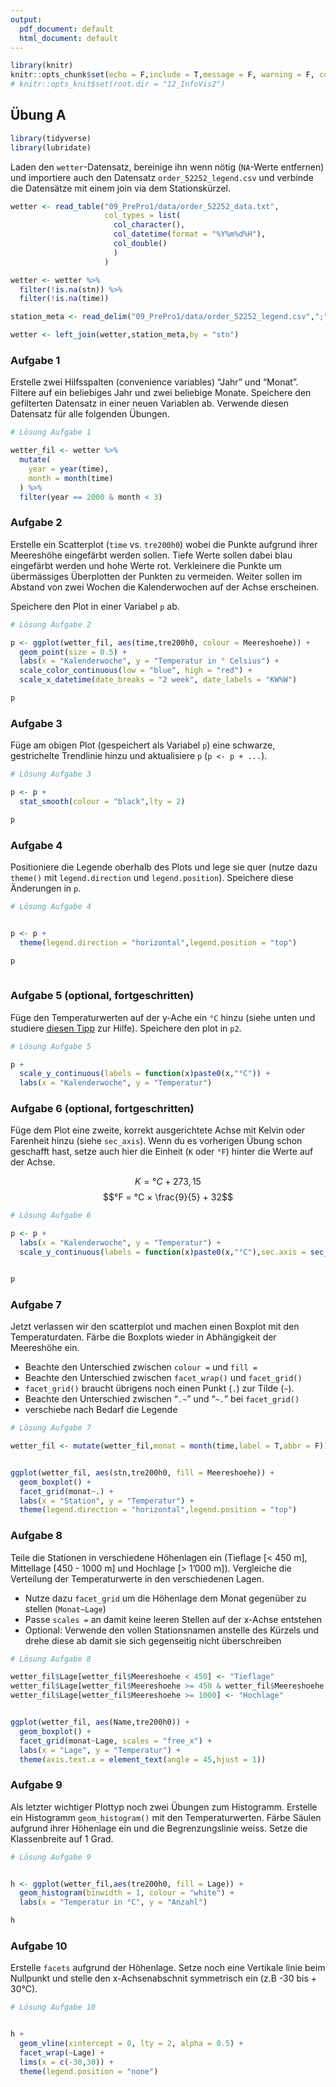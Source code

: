 ```yaml
---
output:
  pdf_document: default
  html_document: default
---
```


```r
library(knitr)
knitr::opts_chunk$set(echo = F,include = T,message = F, warning = F, collapse=TRUE)
# knitr::opts_knit$set(root.dir = "12_InfoVis2") 

```



## Übung A

```r
library(tidyverse)
library(lubridate)
```


Laden den `wetter`-Datensatz, bereinige ihn wenn nötig (`NA`-Werte entfernen) und importiere auch den Datensatz `order_52252_legend.csv` und verbinde die Datensätze mit einem join via dem Stationskürzel.



```r

wetter <- read_table("09_PrePro1/data/order_52252_data.txt",
                     col_types = list(
                       col_character(),    
                       col_datetime(format = "%Y%m%d%H"),
                       col_double()
                       )
                     )

wetter <- wetter %>%
  filter(!is.na(stn)) %>%
  filter(!is.na(time))

station_meta <- read_delim("09_PrePro1/data/order_52252_legend.csv",";")

wetter <- left_join(wetter,station_meta,by = "stn")

```




### Aufgabe 1

Erstelle zwei Hilfsspalten (convenience variables) "Jahr" und "Monat". Filtere auf ein beliebiges Jahr und zwei beliebige Monate. Speichere den gefilterten Datensatz in einer neuen Variablen ab. Verwende diesen Datensatz für alle folgenden Übungen.

```r

# Lösung Aufgabe 1

wetter_fil <- wetter %>%
  mutate(
    year = year(time),
    month = month(time)
  ) %>%
  filter(year == 2000 & month < 3)
```


### Aufgabe 2

Erstelle ein Scatterplot (`time` vs. `tre200h0`) wobei die Punkte aufgrund ihrer Meereshöhe eingefärbt werden sollen. Tiefe Werte sollen dabei blau eingefärbt werden und hohe Werte rot. Verkleinere die Punkte um übermässiges Überplotten der Punkten zu vermeiden. Weiter sollen im Abstand von zwei Wochen die Kalenderwochen auf der Achse erscheinen. 

Speichere den Plot in einer Variabel `p` ab.

```r

# Lösung Aufgabe 2

p <- ggplot(wetter_fil, aes(time,tre200h0, colour = Meereshoehe)) +
  geom_point(size = 0.5) +
  labs(x = "Kalenderwoche", y = "Temperatur in ° Celsius") +
  scale_color_continuous(low = "blue", high = "red") +
  scale_x_datetime(date_breaks = "2 week", date_labels = "KW%W") 

p 

```



### Aufgabe 3

Füge am obigen Plot (gespeichert als Variabel `p`) eine schwarze, gestrichelte Trendlinie hinzu und aktualisiere `p` (`p <- p + ...`).

```r

# Lösung Aufgabe 3

p <- p +
  stat_smooth(colour = "black",lty = 2)

p
```


### Aufgabe 4

Positioniere die Legende oberhalb des Plots und lege sie quer (nutze dazu `theme()` mit `legend.direction` und `legend.position`). Speichere diese Änderungen in `p`.

```r

# Lösung Aufgabe 4


p <- p + 
  theme(legend.direction = "horizontal",legend.position = "top")

p
    
```



### Aufgabe 5 (optional, fortgeschritten)

Füge den Temperaturwerten auf der y-Ache ein `°C` hinzu (siehe unten und studiere [diesen Tipp](https://stackoverflow.com/a/35967126/4139249) zur Hilfe). Speichere den plot in `p2`.

```r

# Lösung Aufgabe 5

p +
  scale_y_continuous(labels = function(x)paste0(x,"°C")) +
  labs(x = "Kalenderwoche", y = "Temperatur")


```


### Aufgabe 6 (optional, fortgeschritten)

Füge dem Plot eine zweite, korrekt ausgerichtete Achse mit Kelvin oder Farenheit hinzu (siehe `sec_axis`). Wenn du es vorherigen Übung schon geschafft hast, setze auch hier die Einheit (`K` oder `°F`) hinter die Werte auf der Achse. 

$$ K = °C + 273,15$$
$$°F = °C × \frac{9}{5} + 32$$

```r
# Lösung Aufgabe 6

p <- p +
  labs(x = "Kalenderwoche", y = "Temperatur") +
  scale_y_continuous(labels = function(x)paste0(x,"°C"),sec.axis = sec_axis(~.*(9/5)+32,name = "Temperatur",labels = function(x)paste0(x,"° F")))


p
```




### Aufgabe 7

Jetzt verlassen wir den scatterplot und machen einen Boxplot mit den Temperaturdaten. Färbe die Boxplots wieder in Abhängigkeit der Meereshöhe ein. 

- Beachte den Unterschied zwischen `colour =` und `fill =`
- Beachte den Unterschied zwischen `facet_wrap()` und `facet_grid()`
- `facet_grid()` braucht übrigens noch einen Punkt (`.`) zur Tilde (`~`). 
- Beachte den Unterschied zwischen "`.~`" und "`~.`" bei `facet_grid()`
- verschiebe nach Bedarf die Legende

```r

# Lösung Aufgabe 7

wetter_fil <- mutate(wetter_fil,monat = month(time,label = T,abbr = F))


ggplot(wetter_fil, aes(stn,tre200h0, fill = Meereshoehe)) +
  geom_boxplot() +
  facet_grid(monat~.) +
  labs(x = "Station", y = "Temperatur") +
  theme(legend.direction = "horizontal",legend.position = "top")

```


### Aufgabe 8

Teile die Stationen in verschiedene Höhenlagen ein (Tieflage [< 450 m], Mittellage [450 - 1000 m] und Hochlage [> 1'000 m]). Vergleiche die Verteilung der Temperaturwerte in den verschiedenen Lagen.  

- Nutze dazu `facet_grid` um die Höhenlage dem Monat gegenüber zu stellen (`Monat~Lage`)
- Passe `scales =` an damit keine leeren Stellen auf der x-Achse entstehen
- Optional: Verwende den vollen Stationsnamen anstelle des Kürzels und drehe diese ab damit sie sich gegenseitig nicht überschreiben

```r

# Lösung Aufgabe 8

wetter_fil$Lage[wetter_fil$Meereshoehe < 450] <- "Tieflage" 
wetter_fil$Lage[wetter_fil$Meereshoehe >= 450 & wetter_fil$Meereshoehe <1000] <- "Mittellage" 
wetter_fil$Lage[wetter_fil$Meereshoehe >= 1000] <- "Hochlage" 


ggplot(wetter_fil, aes(Name,tre200h0)) +
  geom_boxplot() +
  facet_grid(monat~Lage, scales = "free_x") +
  labs(x = "Lage", y = "Temperatur") +
  theme(axis.text.x = element_text(angle = 45,hjust = 1))

```



### Aufgabe 9


Als letzter wichtiger Plottyp noch zwei Übungen zum Histogramm. Erstelle ein Histogramm `geom_histogram()` mit den Temperaturwerten. Färbe Säulen aufgrund ihrer Höhenlage ein und die Begrenzungslinie weiss. Setze die Klassenbreite auf 1 Grad.

```r

# Lösung Aufgabe 9


h <- ggplot(wetter_fil,aes(tre200h0, fill = Lage)) +
  geom_histogram(binwidth = 1, colour = "white") +
  labs(x = "Temperatur in °C", y = "Anzahl")

h
```


### Aufgabe 10

Erstelle `facets` aufgrund der Höhenlage. Setze noch eine Vertikale linie beim Nullpunkt und stelle den x-Achsenabschnit symmetrisch ein (z.B -30 bis + 30°C).

```r

# Lösung Aufgabe 10


h + 
  geom_vline(xintercept = 0, lty = 2, alpha = 0.5) +
  facet_wrap(~Lage) +
  lims(x = c(-30,30)) +
  theme(legend.position = "none")

```





